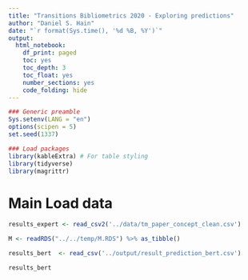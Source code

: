 ```yaml
---
title: "Transitions Bibliometrics 2020 - Exploring predictions"
author: "Daniel S. Hain"
date: "`r format(Sys.time(), '%d %B, %Y')`"
output:
  html_notebook:
    df_print: paged
    toc: yes
    toc_depth: 3
    toc_float: yes
    number_sections: yes
    code_folding: hide
---
```


```r
### Generic preamble
Sys.setenv(LANG = "en")
options(scipen = 5)
set.seed(1337)

### Load packages  
library(kableExtra) # For table styling
library(tidyverse)
library(magrittr)
```

# Main  Load data

```r

results_expert <- read_csv2('../data/tm_paper_concept_clean.csv')
```





```r
M <- readRDS("../../temp/M.RDS") %>% as_tibble()
```








```r
results_bert  <- read_csv('../output/result_prediction_bert.csv')
```

```r
results_bert
```

